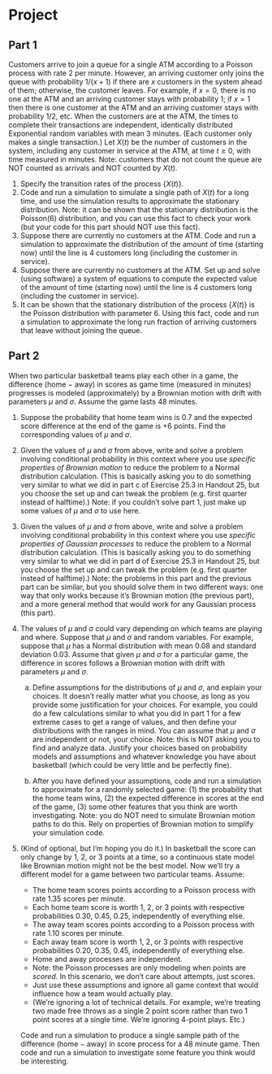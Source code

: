 # Project {.unnumbered}



## Part 1

Customers arrive to join a queue for a single ATM according to a Poisson process with rate
$2$ per minute.
However, an arriving customer only joins the queue with probability $1/(x+1)$ if there are $x$ customers in the system ahead of them; otherwise, the customer leaves.
For example, if $x=0$, there is no one at the ATM and an arriving customer stays with probability 1; if $x=1$ then there is one customer at the ATM and an arriving customer stays with probability 1/2, etc.
When the customers are at the ATM, the times to complete their transactions are independent, identically distributed Exponential random variables with mean 3 minutes.
(Each customer only makes a single transaction.)
Let $X(t)$ be the number of customers in the system, including any customer in service at the ATM, at time $t\ge0$, with time measured in minutes.
Note: customers that do not count the queue are NOT counted as arrivals and NOT counted by $X(t)$.

1. Specify the transition rates of the process $\{X(t)\}$.
1. Code and run a simulation to simulate a single path of $X(t)$ for a long time, and use the simulation results to approximate the stationary distribution.
Note: it can be shown that the stationary distribution is the Poisson(6) distribution, and you can use this fact to check your work (but your code for this part should NOT use this fact).
1. Suppose there are currently no customers at the ATM.
Code and run a simulation to approximate the distribution of the amount of time (starting now) until the line is 4 customers long (including the customer in service).
1. Suppose there are currently no customers at the ATM.
Set up and solve (using software) a system of equations to compute the expected value of the amount of time (starting now) until the line is 4 customers long (including the customer in service).
1. It can be shown that the stationary distribution of the process $\{X(t)\}$ is the Poisson distribution with parameter 6.
Using this fact, code and run a simulation to approximate the long run fraction of arriving customers that leave without joining the queue.



## Part 2


When two particular basketball teams play each other in a game, the difference (home $-$ away) in scores as game time (measured in minutes) progresses is modeled (approximately) by a Brownian motion with drift with parameters $\mu$ and $\sigma$.
Assume the game lasts 48 minutes.

1. Suppose the probability that home team wins is 0.7 and the expected score difference at the end of the game is +6 points.
Find the corresponding values of $\mu$ and $\sigma$.

1. Given the values of $\mu$ and $\sigma$ from above, write and solve a problem involving conditional probability in this context where you use *specific properties of Brownian motion* to reduce the problem to a Normal distribution calculation.
(This is basically asking you to do something very similar to what we did in part c of Exercise 25.3 in Handout 25, but you choose the set up and can tweak the problem (e.g. first quarter instead of halftime).)
Note: if you couldn't solve part 1, just make up some values of $\mu$ and $\sigma$ to use here.

1. Given the values of $\mu$ and $\sigma$ from above, write and solve a problem involving conditional probability in this context where you use *specific properties of Gaussian processes* to reduce the problem to a Normal distribution calculation.
(This is basically asking you to do something very similar to what we did in part d of Exercise 25.3 in Handout 25, but you choose the set up and can tweak the problem (e.g. first quarter instead of halftime).)
Note: the problems in this part and the previous part can be similar, but you should solve them in two different ways: one way that only works because it's Brownian motion (the previous part), and a more general method that would work for any Gaussian process (this part). 

1. The values of $\mu$ and $\sigma$ could vary depending on which teams are playing and where.
Suppose that $\mu$ and $\sigma$ and random variables.
For example, suppose that $\mu$ has a Normal distribution with mean 0.08 and standard deviation 0.03.
Assume that given $\mu$ and $\sigma$ for a particular game, the difference in scores follows a Brownian motion with drift with parameters $\mu$ and $\sigma$.

    a. Define assumptions for the distributions of $\mu$ and $\sigma$, and explain your choices.
    It doesn't really matter what you choose, as long as you provide some justification for your choices.
    For example, you could do a few calculations similar to what you did in part 1 for a few extreme cases to get a range of values, and then define your distributions with the ranges in mind.
    You can assume that $\mu$ and $\sigma$ are independent or not, your choice.
    Note: this is NOT asking you to find and analyze data.
    Justify your choices based on probability models and assumptions and whatever knowledge you have about basketball (which could be very little and be perfectly fine).
    
    a. After you have defined your assumptions, code and run a simulation to approximate for a randomly selected game: (1) the probability that the home team wins, (2) the expected difference in scores at the end of the game, (3) some other features that you think are worth investigating.
    Note: you do NOT need to simulate Brownian motion paths to do this.
    Rely on properties of Brownian motion to simplify your simulation code.
    
1. (Kind of optional, but I'm hoping you do it.)
In basketball the score can only change by 1, 2, or 3 points at a time, so a continuous state model like Brownian motion might not be the best model.
Now we'll try a different model for a game between two particular teams.
Assume:

    - The home team scores points according to a Poisson process with rate 1.35 scores per minute.
    - Each home team score is worth 1, 2, or 3 points with respective probabilities 0.30, 0.45, 0.25, independently of everything else.
    - The away team scores points according to a Poisson process with rate 1.10 scores per minute.
    - Each away team score is worth 1, 2, or 3 points with respective probabilities 0.20, 0.35, 0.45, independently of everything else.
    - Home and away processes are independent.
    - Note: the Poisson processes are only modeling when points are *scored*.
    In this scenario, we don't care about attempts, just scores.
    - Just use these assumptions and ignore all game context that would influence how a team would actually play.
    - (We're ignoring a lot of technical details.
    For example, we're treating two made free throws as a single 2 point score rather than two 1 point scores at a single time.
    We're ignoring 4-point plays. Etc.)
    
    
    Code and run a simulation to produce a single sample path of the difference (home $-$ away) in score process for a 48 minute game.
    Then code and run a simulation to investigate some feature you think would be interesting.
